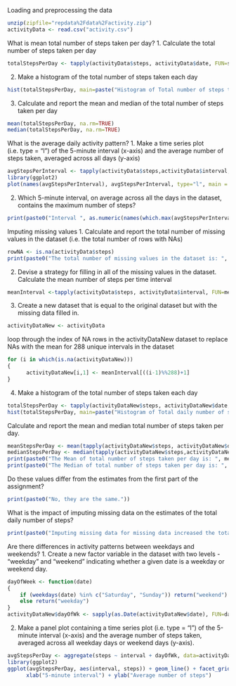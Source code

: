 Loading and preprocessing the data
```r
unzip(zipfile="repdata%2Fdata%2Factivity.zip")
activityData <- read.csv("activity.csv")
```
What is mean total number of steps taken per day?
1. Calculate the total number of steps taken per day
```r
totalStepsPerDay <- tapply(activityData$steps, activityData$date, FUN=sum, na.rm=TRUE)
```
2. Make a histogram of the total number of steps taken each day
```r
hist(totalStepsPerDay, main=paste("Histogram of Total number of steps taken each day"),xlab="Total number of steps", ylab="Interval")
```
3. Calculate and report the mean and median of the total number of steps taken per day
```r
mean(totalStepsPerDay, na.rm=TRUE)
median(totalStepsPerDay, na.rm=TRUE)
```
What is the average daily activity pattern?
1. Make a time series plot (i.e. type = "l") of the 5-minute interval (x-axis) 
and the average number of steps taken, averaged across all days (y-axis)
```r
avgStepsPerInterval <- tapply(activityData$steps,activityData$interval, FUN=mean, na.rm=TRUE)
library(ggplot2)
plot(names(avgStepsPerInterval), avgStepsPerInterval, type="l", main = "Time Series Plot", xlab="5-minute Intervals", ylab="Avg number of steps")
```
2. Which 5-minute interval, on average across all the days in the dataset, contains the maximum number of steps?
```r
print(paste0("Interval ", as.numeric(names(which.max(avgStepsPerInterval))) , " contains the maximum number of steps."))
```
Imputing missing values
1. Calculate and report the total number of missing values in the dataset (i.e. the total number of rows with NAs)
```r
rowNA <- is.na(activityData$steps)
print(paste0("The total number of missing values in the dataset is: ", sum(as.numeric(rowNA))))
```
2. Devise a strategy for filling in all of the missing values in the dataset.
Calculate the mean number of steps per time interval
```r
meanInterval <-tapply(activityData$steps, activityData$interval, FUN=mean, na.rm=TRUE)
```
3. Create a new dataset that is equal to the original dataset but with the missing data filled in.
```r
activityDataNew <- activityData
```
loop through the index of NA rows in the activityDataNew dataset to replace NAs with the mean 
for 288 unique intervals in the dataset
```r
for (i in which(is.na(activityDataNew)))
{
      activityDataNew[i,1] <- meanInterval[((i-1)%%288)+1]
}
```
4. Make a histogram of the total number of steps taken each day 
```r
totalStepsPerDay <- tapply(activityDataNew$steps, activityDataNew$date, FUN=sum)
hist(totalStepsPerDay, main=paste("Histogram of Total daily number of steps"),xlab="Total number of steps", ylab="Interval")
```
Calculate and report the mean and median total number of steps taken per day.
```r
meanStepsPerDay <- mean(tapply(activityDataNew$steps, activityDataNew$date, FUN=sum))
medianStepsPerDay <- median(tapply(activityDataNew$steps,activityDataNew$date, FUN=sum))
print(paste0("The Mean of total number of steps taken per day is: ", meanStepsPerDay))
print(paste0("The Median of total number of steps taken per day is: ", medianStepsPerDay))
```
Do these values differ from the estimates from the first part of the assignment? 
```r
print(paste0("No, they are the same."))
```
What is the impact of imputing missing data on the estimates of the total daily number of steps?
```r
print(paste0("Imputing missing data for missing data increased the total daily number of steps."))
```

Are there differences in activity patterns between weekdays and weekends?
1. Create a new factor variable in the dataset with two levels - "weekday" and "weekend" 
indicating whether a given date is a weekday or weekend day.
```r
dayOfWeek <- function(date) 
{
    if (weekdays(date) %in% c("Saturday", "Sunday")) return("weekend")
    else return("weekday") 
}
activityDataNew$dayOfWk <- sapply(as.Date(activityDataNew$date), FUN=dayOfWeek)
```
2. Make a panel plot containing a time series plot (i.e. type = "l") of the 5-minute interval (x-axis) 
and the average number of steps taken, averaged across all weekday days or weekend days (y-axis). 
```r
avgStepsPerDay <- aggregate(steps ~ interval + dayOfWk, data=activityDataNew, FUN=mean)
library(ggplot2)
ggplot(avgStepsPerDay, aes(interval, steps)) + geom_line() + facet_grid(dayOfWk ~ .) +
      xlab("5-minute interval") + ylab("Average number of steps")
```
